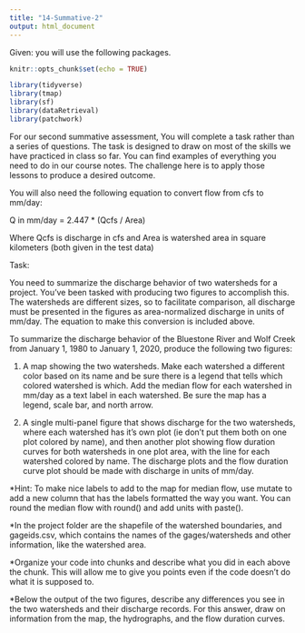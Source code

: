 ```yaml
---
title: "14-Summative-2"
output: html_document
---
```

Given: you will use the following packages.
```r
knitr::opts_chunk$set(echo = TRUE)

library(tidyverse)
library(tmap)
library(sf)
library(dataRetrieval)
library(patchwork)
```

For our second summative assessment, You will complete a task rather than a series of questions. The task is designed to draw on most of the skills we have practiced in class so far. You can find examples of everything you need to do in our course notes. The challenge here is to apply those lessons to produce a desired outcome.

You will also need the following equation to convert flow from cfs to mm/day:

Q in mm/day = 2.447 * (Qcfs / Area)

Where Qcfs is discharge in cfs and Area is watershed area in square kilometers (both given in the test data)

Task: 

You need to summarize the discharge behavior of two watersheds for a project. You've been tasked with producing two figures to accomplish this. The watersheds are different sizes, so to facilitate comparison, all discharge must be presented in the figures as area-normalized discharge in units of mm/day. The equation to make this conversion is included above.

To summarize the discharge behavior of the Bluestone River and Wolf Creek from January 1, 1980 to January 1, 2020, produce the following two figures:

1. A map showing the two watersheds. Make each watershed a different color based on its name and be sure there is a legend that tells which colored watershed is which. Add the median flow for each watershed in mm/day as a text label in each watershed. Be sure the map has a legend, scale bar, and north arrow.

2. A single multi-panel figure that shows discharge for the two watersheds, where each watershed has it's own plot (ie don't put them both on one plot colored by name), and then another plot showing flow duration curves for both watersheds in one plot area, with the line for each watershed colored by name. The discharge plots and the flow duration curve plot should be made with discharge in units of mm/day. 

*Hint: To make nice labels to add to the map for median flow, use mutate to add a new column that has the labels formatted the way you want. You can round the median flow with round() and add units with paste().

*In the project folder are the shapefile of the watershed boundaries, and gageids.csv, which contains the names of the gages/watersheds and other information, like the watershed area.

*Organize your code into chunks and describe what you did in each above the chunk. This will allow me to give you points even if the code doesn't do what it is supposed to.

*Below the output of the two figures, describe any differences you see in the two watersheds and their discharge records. For this answer, draw on information from the map, the hydrographs, and the flow duration curves.

```r

```

